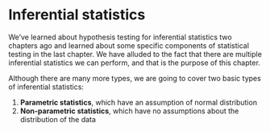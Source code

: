 # Inferential statistics

We've learned about hypothesis testing for inferential statistics two chapters ago and learned about some specific components of statistical testing in the last chapter. We have alluded to the fact that there are multiple inferential statistics we can perform, and that is the purpose of this chapter.

Although there are many more types, we are going to cover two basic types of inferential statistics:

1.  **Parametric statistics**, which have an assumption of normal distribution
2.  **Non-parametric statistics**, which have no assumptions about the distribution of the data
